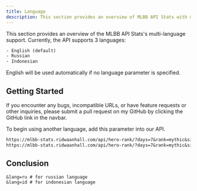 ```yaml
---
title: Language
description: This section provides an overview of MLBB API Stats with multi-language support.
---
```


This section provides an overview of the MLBB API Stats's multi-language support. Currently, the API supports 3 languages:

```txt
- English (default)
- Russian
- Indonesian
```

<Note title="Remember" type="danger">
  English will be used automatically if no language parameter is specified.
</Note>

## Getting Started

<Note title="Attention" type="warning">
  If you encounter any bugs, incompatible URLs, or have feature requests or other inquiries, please submit a pull request on my GitHub by clicking the GitHub link in the navbar.
</Note>

To begin using another language, add this parameter into our API.

```txt
https://mlbb-stats.ridwaanhall.com/api/hero-rank/?days=7&rank=mythic&size=10&index=2&sort_field=pick_rate&sort_order=asc&lang=ru # for russian language
https://mlbb-stats.ridwaanhall.com/api/hero-rank/?days=7&rank=mythic&size=10&index=2&sort_field=pick_rate&sort_order=asc&lang=id # for indonesian language
```

## Conclusion

```txt
&lang=ru # for russian language
&lang=id # for indonesian language
```